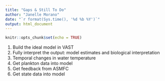 ```yaml
---
title: "Gaps & Still To Do"
author: "Janelle Morano"
date: "`r format(Sys.time(), '%d %b %Y')`"
output: html_document
---
```


```r
knitr::opts_chunk$set(echo = TRUE)
```

1. Build the ideal model in VAST
1. Fully interpret the output: model estimates and biological interpretation
1. Temporal changes in water temperature
1. Get plankton data into model
1. Get feedback from ASMFC
1. Get state data into model